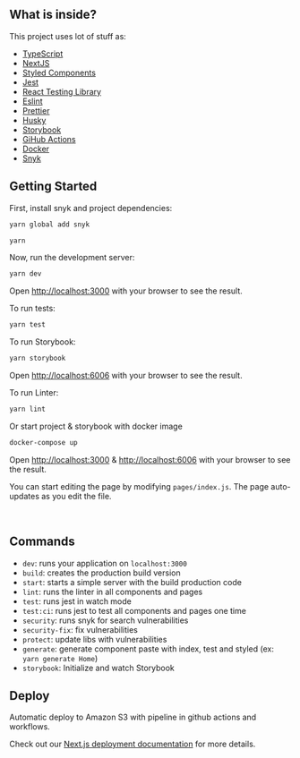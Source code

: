 
<Meta title="Guidelines/ReadMe" />

## What is inside?

This project uses lot of stuff as:

- [TypeScript](https://www.typescriptlang.org/)
- [NextJS](https://nextjs.org/)
- [Styled Components](https://styled-components.com/)
- [Jest](https://jestjs.io/)
- [React Testing Library](https://testing-library.com/docs/react-testing-library/intro)
- [Eslint](https://eslint.org/)
- [Prettier](https://prettier.io/)
- [Husky](https://github.com/typicode/husky)
- [Storybook](https://storybook.js.org)
- [GiHub Actions](https://github.com/features/actions)
- [Docker](https://www.docker.com/)
- [Snyk](https://github.com/snyk/snyk)

## Getting Started

First, install snyk and project dependencies:

```bash
yarn global add snyk
```

```bash
yarn
```

Now, run the development server:

```bash
yarn dev
```

Open [http://localhost:3000](http://localhost:3000) with your browser to see the result.

To run tests:

```bash
yarn test
```

To run Storybook:

```bash
yarn storybook
```

Open [http://localhost:6006](http://localhost:6006) with your browser to see the result.

To run Linter:

```bash
yarn lint
```

Or start project & storybook with docker image

```bash
docker-compose up
```

Open [http://localhost:3000](http://localhost:300) & [http://localhost:6006](http://localhost:6006) with your browser to see the result.

You can start editing the page by modifying `pages/index.js`. The page auto-updates as you edit the file.

<br />

## Commands

- `dev`: runs your application on `localhost:3000`
- `build`: creates the production build version
- `start`: starts a simple server with the build production code
- `lint`: runs the linter in all components and pages
- `test`: runs jest in watch mode
- `test:ci`: runs jest to test all components and pages one time
- `security`: runs snyk for search vulnerabilities
- `security-fix`: fix vulnerabilities
- `protect`: update libs with vulnerabilities
- `generate`: generate component paste with index, test and styled (ex: `yarn generate Home`)
- `storybook`: Initialize and watch Storybook

## Deploy

Automatic deploy to Amazon S3 with pipeline in github actions and workflows.

Check out our [Next.js deployment documentation](https://nextjs.org/docs/deployment) for more details.
